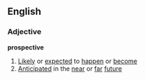 ==English==
===Adjective===
'''prospective'''
#[[Likely]] or [[expected]] to [[happen]] or [[become]]
#[[Anticipated]] in the [[near]] or [[far]] [[future]]